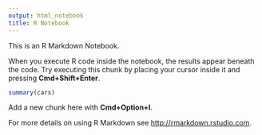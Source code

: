 ```yaml
---
output: html_notebook
title: R Notebook
---
```


This is an R Markdown Notebook.

When you execute R code inside the notebook, the results appear beneath the code. Try executing this chunk by placing your cursor inside it and pressing **Cmd+Shift+Enter**.

```r
summary(cars)
```

Add a new chunk here with **Cmd+Option+I**.

For more details on using R Markdown see <http://rmarkdown.rstudio.com>.
